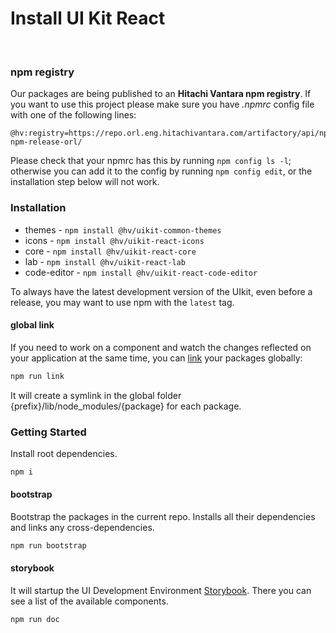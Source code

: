 
<Meta title="Get Started/Installation" />

# Install UI Kit React

<br />

### npm registry

Our packages are being published to an <b>Hitachi Vantara npm registry</b>. If you want to use this project please make sure you have _.npmrc_ config file with one of the following lines:

```
@hv:registry=https://repo.orl.eng.hitachivantara.com/artifactory/api/npm/uikit-npm-release-orl/
```

Please check that your npmrc has this by running `npm config ls -l`; otherwise you can add it to the config by running `npm config edit`, or the installation step below will not work.

### Installation

- themes - `npm install @hv/uikit-common-themes`
- icons - `npm install @hv/uikit-react-icons`
- core - `npm install @hv/uikit-react-core`
- lab - `npm install @hv/uikit-react-lab`
- code-editor - `npm install @hv/uikit-react-code-editor`

To always have the latest development version of the UIkit, even before a release, you may want to use npm with the `latest` tag.

#### global link

If you need to work on a component and watch the changes reflected on your application at the same time, you can [link](https://docs.npmjs.com/cli/link.html) your packages globally:

```sh
npm run link
```

It will create a symlink in the global folder {prefix}/lib/node_modules/{package} for each package.

### Getting Started

Install root dependencies.

```sh
npm i
```

#### bootstrap

Bootstrap the packages in the current repo. Installs all their dependencies and links any cross-dependencies.

```sh
npm run bootstrap
```

#### storybook

It will startup the UI Development Environment [Storybook](https://storybook.js.org/). There you can see a list of the available components.

```sh
npm run doc
```
